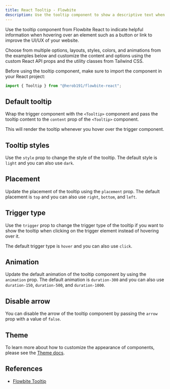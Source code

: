 ```yaml
---
title: React Tooltip - Flowbite
description: Use the tooltip component to show a descriptive text when hovering over an element such as a button and customize the content and style with React and Tailwind CSS
---
```


Use the tooltip component from Flowbite React to indicate helpful information when hovering over an element such as a button or link to improve the UI/UX of your website.

Choose from multiple options, layouts, styles, colors, and animations from the examples below and customize the content and options using the custom React API props and the utility classes from Tailwind CSS.

Before using the tooltip component, make sure to import the component in your React project:

```jsx
import { Tooltip } from "@herob191/flowbite-react";
```

## Default tooltip

Wrap the trigger component with the `<Tooltip>` component and pass the tooltip content to the `content` prop of the `<Tooltip>` component.

This will render the tooltip whenever you hover over the trigger component.

<Example name="tooltip.root" />

## Tooltip styles

Use the `style` prop to change the style of the tooltip. The default style is `light` and you can also use `dark`.

<Example name="tooltip.styles" />

## Placement

Update the placement of the tooltip using the `placement` prop. The default placement is `top` and you can also use `right`, `bottom`, and `left`.

<Example name="tooltip.placement" />

## Trigger type

Use the `trigger` prop to change the trigger type of the tooltip if you want to show the tooltip when clicking on the trigger element instead of hovering over it.

The default trigger type is `hover` and you can also use `click`.

<Example name="tooltip.trigger" />

## Animation

Update the default animation of the tooltip component by using the `animation` prop. The default animation is `duration-300` and you can also use `duration-150`, `duration-500`, and `duration-1000`.

<Example name="tooltip.animation" />

## Disable arrow

You can disable the arrow of the tooltip component by passing the `arrow` prop with a value of `false`.

<Example name="tooltip.disableArrow" />

## Theme

To learn more about how to customize the appearance of components, please see the [Theme docs](/docs/customize/theme).

<Theme name="tooltip" />

## References

- [Flowbite Tooltip](https://flowbite.com/docs/components/tooltips/)
